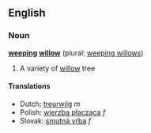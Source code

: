 ==English==
=== Noun ===
'''[[weep]]ing [[willow]]''' (plural: [[weeping willows]])

#A variety of [[willow]] tree

==== Translations ====
*Dutch: [[treurwilg]] ''m''
*Polish: [[wierzba płacząca#Polish|wierzba płacząca]] ''f''
*Slovak: [[smutná vŕba#Slovak|smutná vŕba]] ''f''